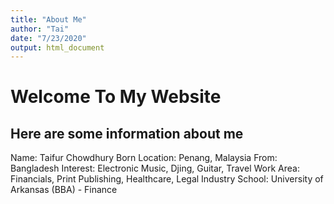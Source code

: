 ```yaml
---
title: "About Me"
author: "Tai"
date: "7/23/2020"
output: html_document
---
```


# Welcome To My Website
## Here are some information about me

Name: Taifur Chowdhury
Born Location: Penang, Malaysia
From: Bangladesh
Interest: Electronic Music, Djing, Guitar, Travel
Work Area: Financials, Print Publishing, Healthcare, Legal Industry
School: University of Arkansas (BBA) - Finance